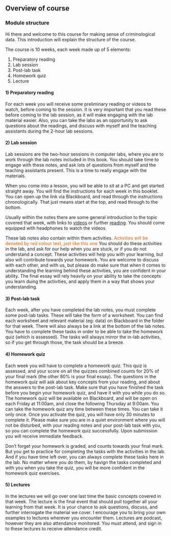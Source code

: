 ## Overview of course {#overview}
<!--
You can label chapter and section titles using `{#label}` after them, e.g., we can reference Chapter \@ref(intro). If you do not manually label them, there will be automatic labels anyway, e.g., Chapter \@ref(methods).

Figures and tables with captions will be placed in `figure` and `table` environments, respectively.

```r
par(mar = c(4, 4, .1, .1))
plot(pressure, type = 'b', pch = 19)
```

Reference a figure by its code chunk label with the `fig:` prefix, e.g., see Figure \@ref(fig:nice-fig). Similarly, you can reference tables generated from `knitr::kable()`, e.g., see Table \@ref(tab:nice-tab).

```r
knitr::kable(
  head(iris, 20), caption = 'Here is a nice table!',
  booktabs = TRUE
)
```

You can write citations, too. For example, we are using the **bookdown** package [@R-bookdown] in this sample book, which was built on top of R Markdown and **knitr** [@xie2015].


-->

### Module structure

Hi there and welcome to this course for making sense of criminological data. This introduction will explain the structure of the course.  

The course is 10 weeks, each week made up of 5 elements: 

1) Preparatory reading
2) Lab session
3) Post-lab task
4) Homework quiz
5) Lecture


#### 1) Preparatory reading

For each week you will receive some preliminary reading or videos to watch, before coming to the session. It is very important that you read these before coming to the lab session, as it will make engaging with the lab material easier. Also, you can take the labs as an opportunity to ask questions about the readings, and discuss with myself and the teaching assistants during the 2-hour lab sessions. 

#### 2) Lab session
Lab sessions are the two-hour sessions in computer labs, where you are to work through the lab notes included in this book. You should take time to engage with these notes, and ask lots of questions from myself and the teaching assistants present. This is a time to really engage with the materials. 

When you come into a lesson, you will be able to sit at a PC and get started straight away. You will find the instructions for each week in this booklet. You can open up the link via Blackboard, and read through the instructions chronologically. That just means start at the top, and read through to the bottom. 

Usually within the notes there are some general introduction to the topic covered that week, with links to [videos](http://www.gapminder.org/videos/the-joy-of-stats/) or further [reading](http://flowingdata.com/2015/10/26/top-brewery-road-trip-routed-algorithmically/). You should come equipped with headphones to watch the videos. 


These lab notes also contain within them activities. <span style="color:#d95f02">Activities will be denoted by red colour text, just like this one </span> You should do these activities in the lab, and ask for our help when you are stuck, or if you do not understand a concept. These activities will help you with your learning, but also will contribute towards your homework. You are welcome to discuss with each other, and with us, but please do make sure that when it comes to understanding the learning behind these activities, you are confident in your ability. The final essay will rely heavily on your ability to take the concepts you learn duing the activities, and apply them in a way that shows your understanding. 

#### 3) Post-lab task

Each week, after you have completed the lab notes, you must complete some post-lab tasks. These will take the form of a worksheet. You can find each worksheet and relevant material (eg: data) on Blackboard in the folder for that week. There will also always be a link at the bottom of the lab notes. You have to complete these tasks in order to be able to take the homework quiz (which is assessed). The tasks will always mirror the in-lab activities, so if you get through those, the task should be a breeze. 

#### 4) Homework quiz

Each week you will have to complete a homework quiz. This quiz is assessed, and your score on all the quizzes combined counts for 20% of your final mark (the other 80% is your final essay). The questions in the homework quiz will ask about key concepts from your reading, and about the answers to the post-lab task. Make sure that you have finished the task before you begin your homework quiz, and have it with you while you do so. The homework quiz will be available on Blackboard, and will be open on each Friday at 11:00am, and close the following Thursday at 9:00am. You can take the homework quiz any time between these times. You can take it only once. Once you activate the quiz, you will have only 30 minutes to complete it. Please make sure you are in a quiet environment where you will not be disturbed, with your reading notes and your post-lab task with you, so you can complete the homework quiz successfully. Upon submission you will receive immediate feedback. 

Don't forget your homework is graded, and counts towards your final mark. But you get to practice for completing the tasks with the activities in the lab. And if you have time left over, you can always complete these tasks here in the lab. No matter where you do them, by havign the tasks completed and with you when you take the quiz, you will be more confident in the homework quiz exercises. 


#### 5) Lectures

In the lectures we will go over one last time the basic concepts covered in that week. The lecture is the final event that should pull together all your learning from that week. It is your chance to ask questions, discuss, and further interrogate the material we cover. I encourage you to bring your own examples to lectures wherever you encounter them. Lectures are podcast, however they are also attendance monitored. You must attend, and sign in to these lectures to receive attendance credit. 

<!--


, which will be indicated by special notation (colour):


<span style="color:#a50026">Where you see text in red, this is an instruction to carry out a task or activity. Make sure you do these in the lab, so if you have any questions about it, you can ask the teaching team!</span>

<span style="color:#313695">Where you see text in blue, this is an instruction to carry out a task or activity that will then feed into your final assignment. You can do these in the lab, or you can do these on your own time and bring them to get some feedback, however you will not get as much feedback as you would on the homework, as this will be all going into your final assignment. There is a list of all of these tasks available on your [document about the final assigment](), however they are included in each week's lab notes to help you build towards it, and not have to do everything in one large panicked go at the end of term. Because you wouldn't do that would you. You are a forward planning, non-procastinating student. Good. </span>
-->



